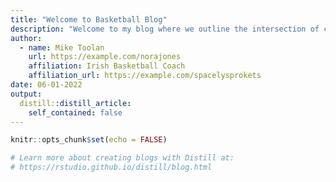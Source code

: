```yaml
---
title: "Welcome to Basketball Blog"
description: "Welcome to my blog where we outline the intersection of coaching science and basketball"
author:
  - name: Mike Toolan 
    url: https://example.com/norajones
    affiliation: Irish Basketball Coach
    affiliation_url: https://example.com/spacelysprokets
date: 06-01-2022
output:
  distill::distill_article:
    self_contained: false
---
```


```r
knitr::opts_chunk$set(echo = FALSE)

# Learn more about creating blogs with Distill at:
# https://rstudio.github.io/distill/blog.html

```




